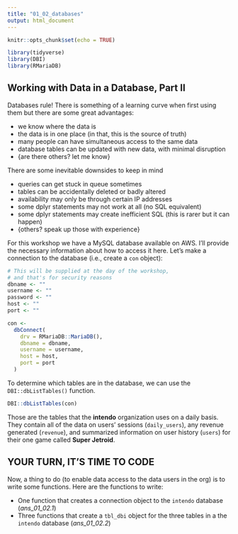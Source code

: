 ```yaml
---
title: "01_02_databases"
output: html_document
---
```


```r
knitr::opts_chunk$set(echo = TRUE)

library(tidyverse)
library(DBI)
library(RMariaDB)
```

## Working with Data in a Database, Part II

Databases rule! There is something of a learning curve when first using them but there are some great advantages:

- we know where the data is
- the data is in one place (in that, this is the source of truth)
- many people can have simultaneous access to the same data
- database tables can be updated with new data, with minimal disruption
- {are there others? let me know}

There are some inevitable downsides to keep in mind

- queries can get stuck in queue sometimes
- tables can be accidentally deleted or badly altered
- availability may only be through certain IP addresses
- some dplyr statements may not work at all (no SQL equivalent)
- some dplyr statements may create inefficient SQL (this is rarer but it can happen)
- {others? speak up those with experience}

For this workshop we have a MySQL database available on AWS. I'll provide the necessary information about how to access it here. Let's make a connection to the database (i.e., create a `con` object):

```r
# This will be supplied at the day of the workshop,
# and that's for security reasons
dbname <- ""
username <- ""
password <- ""
host <- ""
port <- ""

con <- 
  dbConnect(
    drv = RMariaDB::MariaDB(),
    dbname = dbname,
    username = username,
    host = host,
    port = port
  )
```

To determine which tables are in the database, we can use the `DBI::dbListTables()` function. 

```r
DBI::dbListTables(con)
```

Those are the tables that the **intendo** organization uses on a daily basis. They contain all of the data on users' sessions (`daily_users`), any revenue generated (`revenue`), and summarized information on user history (`users`) for their one game called **Super Jetroid**.

## YOUR TURN, IT'S TIME TO CODE

Now, a thing to do (to enable data access to the data users in the org) is to write some functions. Here are the functions to write:

- One function that creates a connection object to the `intendo` database (*ans_01_02.1*)
- Three functions that create a `tbl_dbi` object for the three tables in a the `intendo` database (*ans_01_02.2*)

